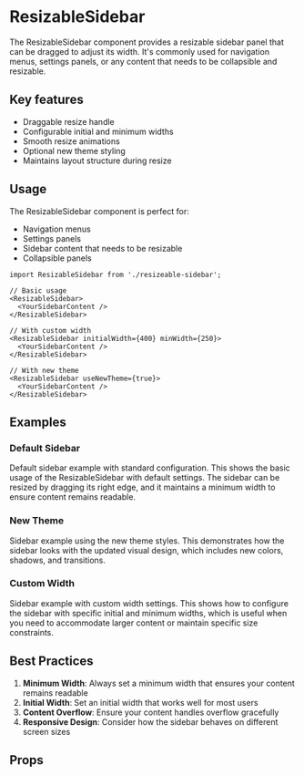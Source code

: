 
<Meta of={ResizableSidebarStories} />

# ResizableSidebar

The ResizableSidebar component provides a resizable sidebar panel that can be
dragged to adjust its width. It's commonly used for navigation menus, settings panels,
or any content that needs to be collapsible and resizable.

## Key features

- Draggable resize handle
- Configurable initial and minimum widths
- Smooth resize animations
- Optional new theme styling
- Maintains layout structure during resize

## Usage

The ResizableSidebar component is perfect for:

- Navigation menus
- Settings panels
- Sidebar content that needs to be resizable
- Collapsible panels

```tsx
import ResizableSidebar from './resizeable-sidebar';

// Basic usage
<ResizableSidebar>
  <YourSidebarContent />
</ResizableSidebar>

// With custom width
<ResizableSidebar initialWidth={400} minWidth={250}>
  <YourSidebarContent />
</ResizableSidebar>

// With new theme
<ResizableSidebar useNewTheme={true}>
  <YourSidebarContent />
</ResizableSidebar>
```

## Examples

### Default Sidebar

<Story of={ResizableSidebarStories.Default} />

Default sidebar example with standard configuration.
This shows the basic usage of the ResizableSidebar with default settings.
The sidebar can be resized by dragging its right edge, and it maintains
a minimum width to ensure content remains readable.

### New Theme

<Story of={ResizableSidebarStories.WithNewTheme} />

Sidebar example using the new theme styles.
This demonstrates how the sidebar looks with the updated visual design,
which includes new colors, shadows, and transitions.

### Custom Width

<Story of={ResizableSidebarStories.CustomWidth} />

Sidebar example with custom width settings.
This shows how to configure the sidebar with specific initial and minimum widths,
which is useful when you need to accommodate larger content or maintain
specific size constraints.

## Best Practices

1. **Minimum Width**: Always set a minimum width that ensures your content remains readable
2. **Initial Width**: Set an initial width that works well for most users
3. **Content Overflow**: Ensure your content handles overflow gracefully
4. **Responsive Design**: Consider how the sidebar behaves on different screen sizes

## Props

<Controls />
